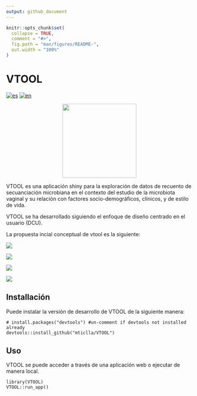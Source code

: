```yaml
---
output: github_document
---
```


<!-- README.md is generated from README.Rmd. Please edit that file -->

```r
knitr::opts_chunk$set(
  collapse = TRUE,
  comment = "#>",
  fig.path = "man/figures/README-",
  out.width = "100%"
)
```

# VTOOL

<!-- badges: start -->
[![es](https://img.shields.io/badge/lang-es-yellow.svg)](https://github.com/mticlla/VTOOL/blob/master/README.md)
[![en](https://img.shields.io/badge/lang-en-red.svg)](https://github.com/mticlla/VTOOL/blob/master/README.en.md)
<!-- badges: end -->
<p align="center"><img src="man/figures/vtool_logo_1.svg" width="200"/></p>

VTOOL es una aplicación shiny para la exploración de datos de recuento de  secuanciación microbiana en el contexto del estudio de la microbiota vaginal y su relación con factores socio-demográficos, clínicos, y de estilo de vida. 

VTOOL se ha desarrollado siguiendo el enfoque de diseño centrado en el usuario (DCU).

La propuesta incial conceptual de vtool es la siguiente:

![](man/figures/vtool_ventana_1_1.png)

![](man/figures/vtool_ventana_2_1.png)

![](man/figures/vtool_ventana_3.png)

![](man/figures/vtool_ventana_4.png)

## Installación

Puede instalar la versión de desarrollo de VTOOL de la siguiente manera:

```
# install.packages("devtools") #un-comment if devtools not installed already
devtools::install_github("mticlla/VTOOL")
```

## Uso

VTOOL se puede acceder a través de una aplicación web o ejecutar de manera local.

```
library(VTOOL)
VTOOL::run_app()
```


